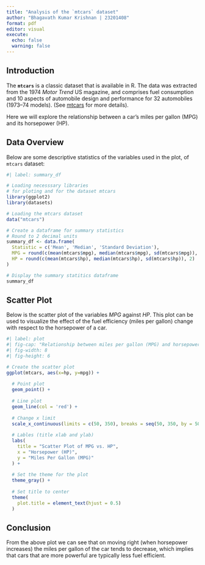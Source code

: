 ```yaml
---
title: "Analysis of the `mtcars` dataset"
author: "Bhagavath Kumar Krishnan | 23201408"
format: pdf
editor: visual
execute: 
  echo: false
  warning: false
---
```


## Introduction

The **`mtcars`** is a classic dataset that is available in R. The data was extracted from the 1974 *Motor Trend* US magazine, and comprises fuel consumption and 10 aspects of automobile design and performance for 32 automobiles (1973–74 models). (See [mtcars](https://www.rdocumentation.org/packages/datasets/versions/3.6.2/topics/mtcars) for more details).

Here we will explore the relationship between a car's miles per gallon (MPG) and its horsepower (HP).

## Data Overview

Below are some descriptive statistics of the variables used in the plot, of `mtcars` dataset:

```r
#| label: summary_df

# Loading necesssary libraries
# for ploting and for the dataset mtcars
library(ggplot2)
library(datasets)

# Loading the mtcars dataset
data("mtcars")

# Create a dataframe for summary statistics
# Round to 2 decimal units
summary_df <- data.frame(
  Statistic = c('Mean', 'Median', 'Standard Deviation'),
  MPG = round(c(mean(mtcars$mpg), median(mtcars$mpg), sd(mtcars$mpg)), 2),
  HP = round(c(mean(mtcars$hp), median(mtcars$hp), sd(mtcars$hp)), 2)
)

# Display the summary statitics dataframe
summary_df
```

## Scatter Plot

Below is the scatter plot of the variables *MPG* against *HP*. This plot can be used to visualize the effect of the fuel efficiency (miles per gallon) change with respect to the horsepower of a car.

```r
#| label: plot
#| fig-cap: "Relationship between miles per gallon (MPG) and horsepower (HP) in mtcars dataset"
#| fig-width: 8
#| fig-height: 6

# Create the scatter plot
ggplot(mtcars, aes(x=hp, y=mpg)) +
  
  # Point plot
  geom_point() +
  
  # Line plot
  geom_line(col = 'red') +
  
  # Change x limit
  scale_x_continuous(limits = c(50, 350), breaks = seq(50, 350, by = 50)) +
  
  # Lables (title xlab and ylab)
  labs(
    title = "Scatter Plot of MPG vs. HP",
    x = "Horsepower (HP)",
    y = "Miles Per Gallon (MPG)"
  ) +
  
  # Set the theme for the plot
  theme_gray() +
  
  # Set title to center
  theme(
    plot.title = element_text(hjust = 0.5)
  )
```

## Conclusion

From the above plot we can see that on moving right (when horsepower increases) the miles per gallon of the car tends to decrease, which implies that cars that are more powerful are typically less fuel efficient.
